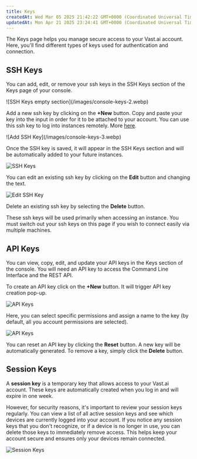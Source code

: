 ```yaml
---
title: Keys
createdAt: Wed Mar 05 2025 21:42:22 GMT+0000 (Coordinated Universal Time)
updatedAt: Mon Apr 21 2025 23:24:41 GMT+0000 (Coordinated Universal Time)
---
```


The Keys page helps you manage secure access to your Vast.ai account. Here, you'll find different types of keys used for authentication and connection.

## SSH Keys

You can add, edit, or remove your ssh keys in the SSH Keys section of the Keys page of your console.

<Frame caption="SSH Keys empty section">
![SSH Keys empty section](/images/console-keys-2.webp)
</Frame>

Add a new ssh key by clicking on the **+New** button. Copy and paste your key into the input in order for it to be attached to your account. You can use this ssh key to log into instances remotely. More [here](https://docs.vast.ai/instances/sshscp).

<Frame caption="Add SSH Key">
![Add SSH Key](/images/console-keys-3.webp)
</Frame>

Once the SSH key is saved, it will appear in the SSH Keys section and will be automatically added to your future instances.

![SSH Keys](/images/console-keys-4.webp)

You can edit an existing ssh key by clicking on the **Edit** button and changing the text.

![Edit SSH Key](/images/console-keys-5.webp)

Delete an existing ssh key by selecting the **Delete** button.

These ssh keys will be used primarily when accessing an instance. You must switch out your ssh keys on this page if you wish to connect easily via multiple machines. 

## API Keys

You can view, copy, edit, and update your API keys in the Keys section of the console. You will need an API key to access the Command Line Interface and the REST API.

To create an API key click on the **+New** button. It will trigger API key creation pop-up.

![API Keys](/images/console-keys-6.webp)

Here, you can select specific permissions and assign a name to the key (by default, all you account permissions are selected).

![API Keys](/images/console-keys-7.webp)

You can reset an API key by clicking the **Reset** button. A new key will be automatically generated. To remove a key, simply click the **Delete** button.

## Session Keys

A **session key** is a temporary key that allows access to your Vast.ai account. These keys are automatically created when you log in and will expire in one week.

However, for security reasons, it's important to review your session keys regularly. You can view a list of all active session keys and see which devices are currently logged into your account. If you notice any session keys that you don't recognize, or if a device is no longer in use, you can delete those keys to immediately remove access. This helps keep your account secure and ensures only your devices remain connected.

![Session Keys](/images/console-keys.webp)